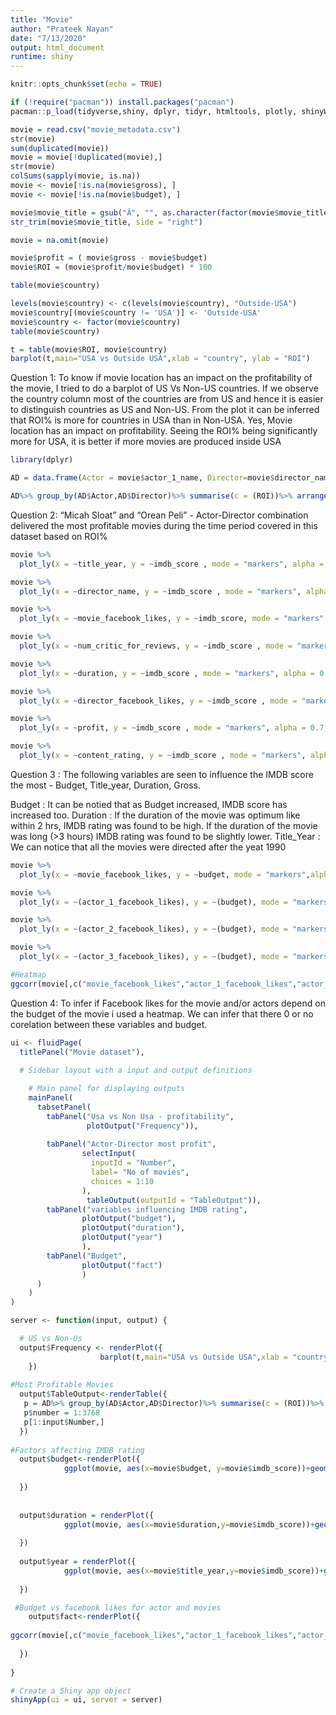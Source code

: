 ---
title: "Movie"
author: "Prateek Nayan"
date: "7/13/2020"
output: html_document
runtime: shiny
---

```{r setup, include=FALSE}
knitr::opts_chunk$set(echo = TRUE)
```

```{r}
if (!require("pacman")) install.packages("pacman")
pacman::p_load(tidyverse,shiny, dplyr, tidyr, htmltools, plotly, shinyWidgets, lubridate, leaflet,stringr,ggrepel,corrplot,GGally)
```

```{r}
movie = read.csv("movie_metadata.csv")
str(movie)
sum(duplicated(movie))
movie = movie[!duplicated(movie),]
str(movie)
colSums(sapply(movie, is.na))
movie <- movie[!is.na(movie$gross), ]
movie <- movie[!is.na(movie$budget), ]

movie$movie_title = gsub("Â", "", as.character(factor(movie$movie_title)))
str_trim(movie$movie_title, side = "right")
```



```{r Tab1}
movie = na.omit(movie)

movie$profit = ( movie$gross - movie$budget)
movie$ROI = (movie$profit/movie$budget) * 100

table(movie$country)

levels(movie$country) <- c(levels(movie$country), "Outside-USA")
movie$country[(movie$country != 'USA')] <- 'Outside-USA' 
movie$country <- factor(movie$country)
table(movie$country)

t = table(movie$ROI, movie$country)
barplot(t,main="USA vs Outside USA",xlab = "country", ylab = "ROI")
```

Question 1: To know if movie location has an impact on the profitability of the movie, I tried to do a barplot of US Vs Non-US countries. If we observe the country column most of the countries are from US and hence it is easier to distinguish countries as US and Non-US. From the plot it can be inferred that ROI% is more for countries in USA than in Non-USA. Yes, Movie location has an impact on profitability. Seeing the ROI% being significantly more for USA, it is better if more movies are produced inside USA
```{r Tab2}
library(dplyr)

AD = data.frame(Actor = movie$actor_1_name, Director=movie$director_name,Profit= movie$profit, ROI =movie$ROI)

AD%>% group_by(AD$Actor,AD$Director)%>% summarise(c = (ROI))%>% arrange(desc(c))

```
Question 2: "Micah Sloat" and "Orean Peli" - Actor-Director combination delivered the most profitable movies during the time period covered in this dataset based on ROI%

```{r Tab3}
movie %>%
  plot_ly(x = ~title_year, y = ~imdb_score , mode = "markers", alpha = 0.7, type = "scatter")

movie %>%
  plot_ly(x = ~director_name, y = ~imdb_score , mode = "markers", alpha = 0.7, type = "scatter")

movie %>%
  plot_ly(x = ~movie_facebook_likes, y = ~imdb_score, mode = "markers", alpha = 0.7, type = "scatter")

movie %>%
  plot_ly(x = ~num_critic_for_reviews, y = ~imdb_score , mode = "markers", alpha = 0.7, type = "scatter")

movie %>%
  plot_ly(x = ~duration, y = ~imdb_score , mode = "markers", alpha = 0.7, type = "scatter")

movie %>%
  plot_ly(x = ~director_facebook_likes, y = ~imdb_score , mode = "markers", alpha = 0.7, type = "scatter")

movie %>%
  plot_ly(x = ~profit, y = ~imdb_score , mode = "markers", alpha = 0.7, type = "scatter")

movie %>%
  plot_ly(x = ~content_rating, y = ~imdb_score , mode = "markers", alpha = 0.7, type = "scatter")
```
Question 3 : The following variables are seen to influence the IMDB score the most - Budget, Title_year, Duration, Gross.

Budget : It can be notied that as Budget increased, IMDB score has increased too.
Duration : If the duration of the movie was optimum like within 2 hrs, IMDB rating was found to be high. If the duration of the movie was long (>3 hours) IMDB rating was found to be slightly lower.
Title_Year : We can notice that all the movies were directed after the yeat 1990

```{r Tab4}
movie %>%
  plot_ly(x = ~movie_facebook_likes, y = ~budget, mode = "markers",alpha = 0.7, type = "scatter")

movie %>%
  plot_ly(x = ~(actor_1_facebook_likes), y = ~(budget), mode = "markers",alpha = 0.7, type = "scatter")

movie %>%
  plot_ly(x = ~(actor_2_facebook_likes), y = ~(budget), mode = "markers",alpha = 0.7, type = "scatter")

movie %>%
  plot_ly(x = ~(actor_3_facebook_likes), y = ~(budget), mode = "markers",alpha = 0.7, type = "scatter")

#Heatmap
ggcorr(movie[,c("movie_facebook_likes","actor_1_facebook_likes","actor_2_facebook_likes","actor_3_facebook_likes","budget")])

```

Question 4: To infer if Facebook likes for the movie and/or actors depend on the budget of the movie i used a heatmap. We can infer that there 0 or no corelation between these variables and budget.

```{r Shiny App}


ui <- fluidPage(
  titlePanel("Movie dataset"),
  
  # Sidebar layout with a input and output definitions 

    # Main panel for displaying outputs
    mainPanel(
      tabsetPanel(
        tabPanel("Usa vs Non Usa - profitability", 
                 plotOutput("Frequency")),
        
        tabPanel("Actor-Director most profit", 
                selectInput(
                  inputId = "Number", 
                  label= "No of movies",
                  choices = 1:10
                ),
                 tableOutput(outputId = "TableOutput")),
        tabPanel("variables influencing IMDB rating",
                plotOutput("budget"),
                plotOutput("duration"),
                plotOutput("year")
                ),
        tabPanel("Budget",
                plotOutput("fact")
                )
      )
    )
)

server <- function(input, output) {

  # US vs Non-Us
  output$Frequency <- renderPlot({
                    barplot(t,main="USA vs Outside USA",xlab = "country", ylab = "ROI")
    })
  
#Most Profitable Movies
  output$TableOutput<-renderTable({
   p = AD%>% group_by(AD$Actor,AD$Director)%>% summarise(c = (ROI))%>% arrange(desc(c))
   p$number = 1:3768
   p[1:input$Number,]
  })
  
#Factors affecting IMDB rating
  output$budget<-renderPlot({
            ggplot(movie, aes(x=movie$budget, y=movie$imdb_score))+geom_point()
    
  })
  
  
  output$duration = renderPlot({
            ggplot(movie, aes(x=movie$duration,y=movie$imdb_score))+geom_point()
  
  })
  
  output$year = renderPlot({
            ggplot(movie, aes(x=movie$title_year,y=movie$imdb_score))+geom_point()
  
  })

 #Budget vs facebook likes for actor and movies
    output$fact<-renderPlot({
     
ggcorr(movie[,c("movie_facebook_likes","actor_1_facebook_likes","actor_2_facebook_likes","actor_3_facebook_likes","budget")])
    
  })
  
}

# Create a Shiny app object
shinyApp(ui = ui, server = server)

```

